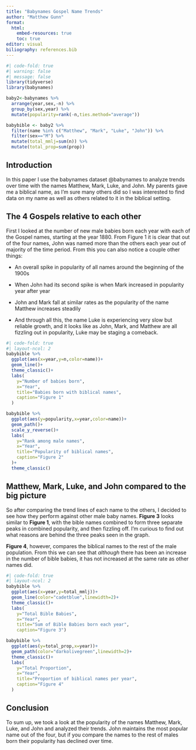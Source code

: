 ```yaml
---
title: "Babynames Gospel Name Trends"
author: "Matthew Gunn"
format: 
  html: 
    embed-resources: true
    toc: true
editor: visual
biliography: references.bib
---
```


```r
#| code-fold: true
#| warning: false
#| message: false
library(tidyverse)
library(babynames)

baby2<-babynames %>% 
  arrange(year,sex,-n) %>% 
  group_by(sex,year) %>% 
  mutate(popularity=rank(-n,ties.method="average"))

babybible <- baby2 %>% 
  filter(name %in% c("Matthew", "Mark", "Luke", "John")) %>% 
  filter(sex=="M") %>% 
  mutate(total_mmlj=sum(n)) %>% 
  mutate(total_prop=sum(prop))

```

## Introduction

In this paper I use the babynames dataset @babynames to analyze trends over time with the names Matthew, Mark, Luke, and John. My parents gave me a biblical name, as I'm sure many others did so I was interested to find data on my name as well as others related to it in the biblical setting.

## The 4 Gospels relative to each other

First I looked at the number of new male babies born each year with each of the Gospel names, starting at the year 1880. From Figure 1 it is clear that out of the four names, John was named more than the others each year out of majority of the time period. From this you can also notice a couple other things:

-   An overall spike in popularity of all names around the beginning of the 1900s

-   When John had its second spike is when Mark increased in popularity year after year

-   John and Mark fall at similar rates as the popularity of the name Matthew increases steadily

-   And through all this, the name Luke is experiencing very slow but reliable growth, and it looks like as John, Mark, and Matthew are all fizzling out in popularity, Luke may be staging a comeback.

```r
#| code-fold: true
#| layout-ncol: 2
babybible %>% 
  ggplot(aes(x=year,y=n,color=name))+
  geom_line()+
  theme_classic()+
  labs(
    y="Number of babies born",
    x="Year",
    title="Babies born with biblical names",
    caption="Figure 1"
  )

babybible %>% 
  ggplot(aes(y=popularity,x=year,color=name))+
  geom_path()+
  scale_y_reverse()+
  labs(
    y="Rank among male names",
    x="Year",
    title="Popularity of biblical names",
    caption="Figure 2"
  )+
  theme_classic()
```

## Matthew, Mark, Luke, and John compared to the big picture

So after comparing the trend lines of each name to the others, I decided to see how they perform against other male baby names. **Figure 3** looks similar to **Figure 1**, with the bible names combined to form three separate peaks in combined popularity, and then fizzling off. I'm curious to find out what reasons are behind the three peaks seen in the graph.

**Figure 4**, however, compares the biblical names to the rest of the male population. From this we can see that *although* there has been an increase in the number of bible babies, it has not increased at the same rate as other names did.

```r
#| code-fold: true
#| layout-ncol: 2
babybible %>% 
  ggplot(aes(x=year,y=total_mmlj))+
  geom_line(color="cadetblue",linewidth=2)+
  theme_classic()+
  labs(
    y="Total Bible Babies",
    x="Year",
    title="Sum of Bible Babies born each year",
    caption="Figure 3")

babybible %>% 
  ggplot(aes(y=total_prop,x=year))+
  geom_path(color="darkolivegreen",linewidth=2)+
  theme_classic()+
  labs(
    y="Total Proportion",
    x="Year",
    title="Proportion of biblical names per year",
    caption="Figure 4"
  )


```

## Conclusion

To sum up, we took a look at the popularity of the names Matthew, Mark, Luke, and John and analyzed their trends. John maintains the most popular name out of the four, but if you compare the names to the rest of males born their popularity has declined over time.

